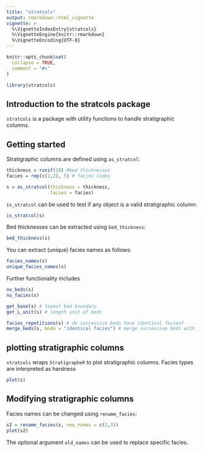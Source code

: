 ```yaml
---
title: "stratcols"
output: rmarkdown::html_vignette
vignette: >
  %\VignetteIndexEntry{stratcols}
  %\VignetteEngine{knitr::rmarkdown}
  %\VignetteEncoding{UTF-8}
---
```


```r
knitr::opts_chunk$set(
  collapse = TRUE,
  comment = "#>"
)
```

```r
library(stratcols)
```

## Introduction to the stratcols package

`stratcols` is a package with utility functions to handle stratigraphic columns.

## Getting started

Stratigraphic columns are defined using `as_stratcol`:

```r
thickness = runif(10) #bed thicknesses
facies = rep(c(1,2), 5) # facies codes

s = as_stratcol(thickness = thickness,
                facies = facies)
```

`is_stratcol` can be used to test if any object is a valid stratigraphic column:

```r
is_stratcol(s)
```
Bed thicknesses can be extracted using `bed_thickness`:

```r
bed_thickness(s)

```
You can extract (unique) facies names as follows:

```r
facies_names(s)
unique_facies_names(s)
```
Further functionality includes

```r
no_beds(s)
no_facies(s)

get_base(s) # lowest bed boundary
get_L_unit(s) # length unit of beds

facies_repetitions(s) # do successive beds have identical facies?
merge_beds(s, mode = "identical facies") # merge successive beds with identical facies
```



## plotting stratigraphic columns

`stratcols` wraps `StratigrapheR` to plot stratigraphic columns. Facies types are interpreted as hardness

```r
plot(s)
```

## Modifying stratigraphic columns

Facies names can be changed using `rename_facies`:

```r
s2 = rename_facies(s, new_names = c(2,3))
plot(s2)
```
The optional argument `old_names` can be used to replace specific facies.
